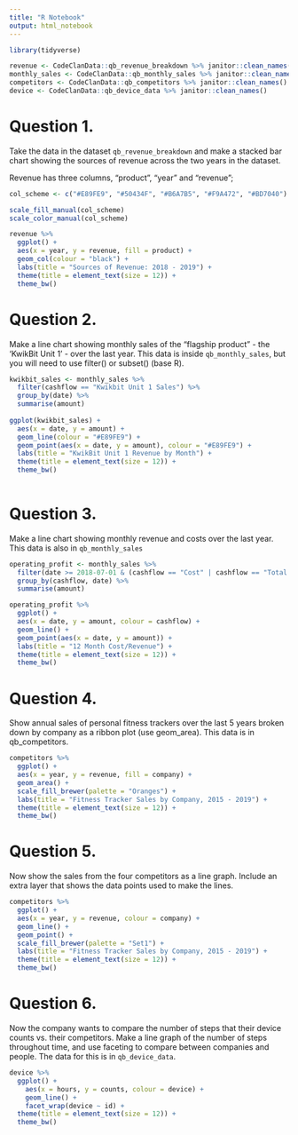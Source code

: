 ```yaml
---
title: "R Notebook"
output: html_notebook
---
```


```r
library(tidyverse)
```

```r
revenue <- CodeClanData::qb_revenue_breakdown %>% janitor::clean_names()
monthly_sales <- CodeClanData::qb_monthly_sales %>% janitor::clean_names()
competitors <- CodeClanData::qb_competitors %>% janitor::clean_names()
device <- CodeClanData::qb_device_data %>% janitor::clean_names()
```

# Question 1.
Take the data in the dataset `qb_revenue_breakdown` and make a stacked bar chart 
showing the sources of revenue across the two years in the dataset.


Revenue has three columns, "product", "year" and "revenue";

```r
col_scheme <- c("#E89FE9", "#50434F", "#B6A7B5", "#F9A472", "#BD7040")

scale_fill_manual(col_scheme)
scale_color_manual(col_scheme)
```


```r
revenue %>% 
  ggplot() +
  aes(x = year, y = revenue, fill = product) + 
  geom_col(colour = "black") + 
  labs(title = "Sources of Revenue: 2018 - 2019") +
  theme(title = element_text(size = 12)) +
  theme_bw()
```

# Question 2.
Make a line chart showing monthly sales of the “flagship product” - the ‘KwikBit 
Unit 1’ - over the last year. This data is inside `qb_monthly_sales`, but you will 
need to use filter() or subset() (base R).

```r
kwikbit_sales <- monthly_sales %>% 
  filter(cashflow == "Kwikbit Unit 1 Sales") %>% 
  group_by(date) %>% 
  summarise(amount) 
  
ggplot(kwikbit_sales) +
  aes(x = date, y = amount) + 
  geom_line(colour = "#E89FE9") +
  geom_point(aes(x = date, y = amount), colour = "#E89FE9") +
  labs(title = "KwikBit Unit 1 Revenue by Month") +
  theme(title = element_text(size = 12)) +
  theme_bw()
  
```

# Question 3.
Make a line chart showing monthly revenue and costs over the last year. 
This data is also in `qb_monthly_sales`

```r
operating_profit <- monthly_sales %>% 
  filter(date >= 2018-07-01 & (cashflow == "Cost" | cashflow == "Total Revenue")) %>% 
  group_by(cashflow, date) %>% 
  summarise(amount)
```

```r
operating_profit %>% 
  ggplot() +
  aes(x = date, y = amount, colour = cashflow) + 
  geom_line() +
  geom_point(aes(x = date, y = amount)) +
  labs(title = "12 Month Cost/Revenue") +
  theme(title = element_text(size = 12)) +
  theme_bw()
```

# Question 4.
Show annual sales of personal fitness trackers over the last 5 years broken down by company as a ribbon plot (use geom_area). This data is in qb_competitors.


```r
competitors %>% 
  ggplot() +
  aes(x = year, y = revenue, fill = company) +
  geom_area() +
  scale_fill_brewer(palette = "Oranges") + 
  labs(title = "Fitness Tracker Sales by Company, 2015 - 2019") + 
  theme(title = element_text(size = 12)) +
  theme_bw()
```

# Question 5.
Now show the sales from the four competitors as a line graph. Include an extra layer that shows the data points used to make the lines.

```r
competitors %>% 
  ggplot() +
  aes(x = year, y = revenue, colour = company) +
  geom_line() +
  geom_point() +
  scale_fill_brewer(palette = "Set1") + 
  labs(title = "Fitness Tracker Sales by Company, 2015 - 2019") + 
  theme(title = element_text(size = 12)) +
  theme_bw()
```

# Question 6.
Now the company wants to compare the number of steps that their device counts vs. their competitors. Make a line graph of the number of steps throughout time, and use faceting to compare between companies and people. The data for this is in `qb_device_data`.


```r
device %>%
  ggplot() +
    aes(x = hours, y = counts, colour = device) + 
    geom_line() +
    facet_wrap(device ~ id) +
  theme(title = element_text(size = 12)) +
  theme_bw()
  
  
```


